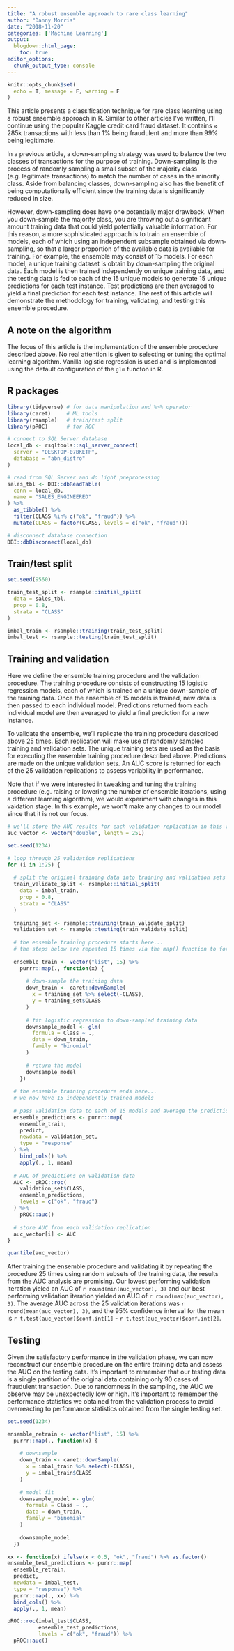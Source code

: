 ```yaml
---
title: "A robust ensemble approach to rare class learning"
author: "Danny Morris"
date: "2018-11-20"
categories: ['Machine Learning']
output: 
  blogdown::html_page:
    toc: true
editor_options: 
  chunk_output_type: console
---
```


```r
knitr::opts_chunk$set(
  echo = T, message = F, warning = F
)
```

This article presents a classification technique for rare class learning using a robust ensemble approach in R. Similar to other articles I've written, I'll continue using the popular Kaggle credit card fraud dataset. It contains $\approx$ 285k transactions with less than 1% being fraudulent and more than 99% being legitimate.

In a previous article, a down-sampling strategy was used to balance the two classes of transactions for the purpose of training. Down-sampling is the process of randomly sampling a small subset of the majority class (e.g. legitimate transactions) to match the number of cases in the minority class. Aside from balancing classes, down-sampling also has the benefit of being computationally efficient since the training data is significantly reduced in size. 

However, down-sampling does have one potentially major drawback. When you down-sample the majority class, you are throwing out a significant amount training data that could yield potentially valuable information. For this reason, a more sophisticated approach is to train an ensemble of models, each of which using an independent subsample obtained via down-sampling, so that a larger proportion of the available data is available for training. For example, the ensemble may consist of 15 models. For each model, a unique training dataset is obtain by down-sampling the original data. Each model is then trained independently on unique training data, and the testing data is fed to each of the 15 unique models to generate 15 unique predictions for each test instance. Test predictions are then averaged to yield a final prediction for each test instance. The rest of this article will demonstrate the methodology for training, validating, and testing this ensemble procedure.

## A note on the algorithm

The focus of this article is the implementation of the ensemble procedure described above. No real attention is given to selecting or tuning the optimal learning algorithm. Vanilla logistic regression is used and is implemented using the default configuration of the `glm` functon in R.

## R packages

```r
library(tidyverse) # for data manipulation and %>% operator
library(caret)     # ML tools
library(rsample)   # train/test split
library(pROC)      # for ROC
```

```r
# connect to SQL Server database
local_db <- rsqltools::sql_server_connect(
  server = "DESKTOP-07BKETP",
  database = "abn_distro"
)
```

```r
# read from SQL Server and do light preprocessing
sales_tbl <- DBI::dbReadTable(
  conn = local_db,
  name = "SALES_ENGINEERED"
) %>%
  as_tibble() %>%
  filter(CLASS %in% c("ok", "fraud")) %>%
  mutate(CLASS = factor(CLASS, levels = c("ok", "fraud")))
```

```r
# disconnect database connection
DBI::dbDisconnect(local_db)
```

## Train/test split

```r
set.seed(9560)

train_test_split <- rsample::initial_split(
  data = sales_tbl, 
  prop = 0.8,
  strata = "CLASS"
)

imbal_train <- rsample::training(train_test_split)
imbal_test <- rsample::testing(train_test_split)
```


## Training and validation

Here we define the ensemble training procedure and the validation procedure. The training procedure consists of constructing 15 logistic regression models, each of which is trained on a unique down-sample of the training data. Once the ensemble of 15 models is trained, new data is then passed to each individual model. Predictions returned from each individual model are then averaged to yield a final prediction for a new instance.

To validate the ensemble, we'll replicate the training procedure described above 25 times. Each replication will make use of randomly sampled training and validation sets. The unique training sets are used as the basis for executing the ensemble training procedure described above. Predictions are made on the unique validation sets. An AUC score is returned for each of the 25 validation replications to assess variability in performance.

Note that if we were interested in tweaking and tuning the training procedure (e.g. raising or lowering the number of ensemble iterations, using a different learning algorithm), we would experiment with changes in this vaidation stage. In this example, we won't make any changes to our model since that it is not our focus.

```r
# we'll store the AUC results for each validation replication in this vector
auc_vector <- vector("double", length = 25L)
```

```r
set.seed(1234)

# loop through 25 validation replications
for (i in 1:25) {
  
  # split the original training data into training and validation sets
  train_validate_split <- rsample::initial_split(
    data = imbal_train, 
    prop = 0.8,
    strata = "CLASS"
  )
  
  training_set <- rsample::training(train_validate_split)
  validation_set <- rsample::testing(train_validate_split)
  
  # the ensemble training procedure starts here...
  # the steps below are repeated 15 times via the map() function to form the ensemble
  
  ensemble_train <- vector("list", 15) %>%
    purrr::map(., function(x) {
      
      # down-sample the training data
      down_train <- caret::downSample(
        x = training_set %>% select(-CLASS),
        y = training_set$CLASS
      )
      
      # fit logistic regression to down-sampled training data
      downsample_model <- glm(
        formula = Class ~ .,
        data = down_train,
        family = "binomial"
      )
      
      # return the model
      downsample_model
    }) 
  
  # the ensemble training procedure ends here...
  # we now have 15 independently trained models
  
  # pass validation data to each of 15 models and average the predictions
  ensemble_predictions <- purrr::map(
    ensemble_train,
    predict,
    newdata = validation_set,
    type = "response"
  ) %>%
    bind_cols() %>%
    apply(., 1, mean)
  
  # AUC of predictions on validation data
  AUC <- pROC::roc(
    validation_set$CLASS, 
    ensemble_predictions,
    levels = c("ok", "fraud")
  ) %>%
    pROC::auc()
  
  # store AUC from each validation replication
  auc_vector[i] <- AUC
}
```


```r
quantile(auc_vector)
```

After training the ensemble procedure and validating it by repeating the procedure 25 times using random subsets of the training data, the results from the AUC analysis are promising. Our lowest performing validation iteration yieled an AUC of `r round(min(auc_vector), 3)` and our best performing validation iteration yielded an AUC of `r round(max(auc_vector), 3)`. The average AUC across the 25 validation iterations was `r round(mean(auc_vector), 3)`, and the 95% confidence interval for the mean is `r t.test(auc_vector)$conf.int[1]` - `r t.test(auc_vector)$conf.int[2]`.

## Testing

Given the satisfactory performance in the validation phase, we can now reconstruct our ensemble procedure on the entire training data and assess the AUC on the testing data. It's important to remember that our testing data is a single partition of the original data containing only 90 cases of fraudulent transaction. Due to randomness in the sampling, the AUC we observe may be unexpectedly low or high. It's important to remember the performance statistics we obtained from the validation process to avoid overreacting to performance statistics obtained from the single testing set.   

```r
set.seed(1234)

ensemble_retrain <- vector("list", 15) %>%
  purrr::map(., function(x) {
    
    # downsample
    down_train <- caret::downSample(
      x = imbal_train %>% select(-CLASS),
      y = imbal_train$CLASS
    )
    
    # model fit
    downsample_model <- glm(
      formula = Class ~ .,
      data = down_train,
      family = "binomial"
    )
    
    downsample_model
  }) 
```

```r
xx <- function(x) ifelse(x < 0.5, "ok", "fraud") %>% as.factor()
ensemble_test_predictions <- purrr::map(
  ensemble_retrain,
  predict,
  newdata = imbal_test,
  type = "response") %>%
  purrr::map(., xx) %>%
  bind_cols() %>%
  apply(., 1, mean)
```

```r
pROC::roc(imbal_test$CLASS, 
          ensemble_test_predictions,
          levels = c("ok", "fraud")) %>%
  pROC::auc()
```
